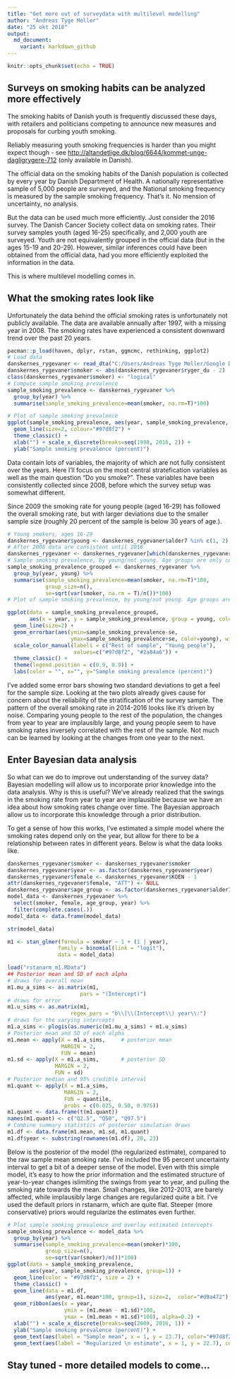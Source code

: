 ```yaml
---
title: "Get more out of surveydata with multilevel modelling"
author: "Andreas Tyge Moller"
date: "25 okt 2018"
output:
  md_document:
    variant: markdown_github
---
```


```r
knitr::opts_chunk$set(echo = TRUE)
```

## Surveys on smoking habits can be analyzed more effectively
The smoking habits of Danish youth is frequently discussed these days, with
retailers and politicians competing to announce new measures and proposals for
curbing youth smoking.

Reliably measuring youth smoking frequencies is harder than you might expect 
though - see <http://altandetlige.dk/blog/6644/kommet-unge-dagligrygere-712>
(only available in Danish).

The official data on the smoking habits of the Danish population is collected
by every year by Danish Department of Health. A nationally representative sample
of 5,000 people are surveyed, and the National smoking frequency is measured by
the sample smoking frequency. That's it. No mension of uncertainty, no analysis.

But the data can be used much more efficiently. Just consider the 2016 survey.
The Danish Cancer Society collect data on smoking rates. Their survey samples
youth (aged 16-25) specifically, and 2,000 youth are surveyed. Youth are not 
equivalently grouped in the official data (but in the ages 15-19 and 20-29).
However, similar inferences could have been obtained from the official data, had 
you more efficiently exploited the information in the data.

This is where multilevel modelling comes in.

## What the smoking rates look like
Unfortunately the data behind the official smoking rates is unfortunately not
publicly available. The data are available annually after 1997, with a missing 
year in 2008. The smoking rates have experienced a consistent downward trend 
over the past 20 years.

```r
pacman::p_load(haven, dplyr, rstan, ggmcmc, rethinking, ggplot2)
# Load data
danskernes_rygevaner <- read_dta("C:/Users/Andreas Tyge Moller/Google Drive/Rygefrekvenser/DR_samlet.dta")
danskernes_rygevaner$smoker <- abs(danskernes_rygevaner$ryger_du - 2)
class(danskernes_rygevaner$smoker) <- "logical"
# Compute sample smoking prevalence
sample_smoking_prevalence <- danskernes_rygevaner %>%
  group_by(year) %>%
  summarise(sample_smoking_prevalence=mean(smoker, na.rm=T)*100)
```
```r
# Plot of sample smoking prevalence
ggplot(sample_smoking_prevalence, aes(year, sample_smoking_prevalence, group=1)) +
  geom_line(size=2, colour="#97d8f2") +
  theme_classic() +
  xlab("") + scale_x_discrete(breaks=seq(1998, 2016, 2)) +
  ylab("Sample smoking prevalence (percent)")
```

Data contain lots of variables, the majority of which are not fully consistent
over the years. Here I'll focus on the most central stratefication variables as
well as the main question "Do you smoke?". These variables have been
consistently collected since 2008, before which the survey setup was somewhat
different.

Since 2009 the smoking rate for young people (aged 16-29) has followed the 
overall smoking rate, but with larger deviations due to the smaller sample size 
(roughly 20 percent of the sample is below 30 years of age.).

```r
# Young smokers, ages 16-29
danskernes_rygevaner$young <- danskernes_rygevaner$alder7 %in% c(1, 2)
# After 2008 data are consistent until 2016
danskernes_rygevaner <- danskernes_rygevaner[which(danskernes_rygevaner$year>2008), ]
# Sample smoking prevalence, by young/not young. Age groups are only consistent after 2007.
sample_smoking_prevalence_grouped <- danskernes_rygevaner %>%
  group_by(year, young) %>%
  summarise(sample_smoking_prevalence=mean(smoker, na.rm=T)*100,
            group_size=n(),
            se=sqrt(var(smoker, na.rm = T)/n())*100)
# Plot of sample smoking prevalence, by young/not young. Age groups are only consistent after 2007.
```
```r
ggplot(data = sample_smoking_prevalence_grouped,
       aes(x = year, y = sample_smoking_prevalence, group = young, color = young)) +
  geom_line(size=2) +
  geom_errorbar(aes(ymin=sample_smoking_prevalence-se,
                    ymax=sample_smoking_prevalence+se, color=young), width=.1) +
  scale_color_manual(labels = c("Rest of sample", "Young people"),
                     values=c("#97d8f2", "#2a84a6")) +
  theme_classic() +
  theme(legend.position = c(0.9, 0.9)) +
  labs(color = "", x="", y="Sample smoking prevalence (percent)")  
```

I've added some error bars showing two standard deviations to get a feel for the
sample size. Looking at the two plots already gives cause for concern about
the reliability of the stratification of the survey sample. The
pattern of the overall smoking rate in 2014-2016 looks like it's driven by
noise. Comparing young people to the rest of the population, the changes
from year to year are implausibly large, and young people seem to have smoking 
rates inversely correlated with the rest of the sample. Not much can be learned
by looking at the changes from one year to the next. 

## Enter Bayesian data analysis
So what can we do to improve out understanding of the survey data? Bayesian 
modelling will allow us to incorporate prior knowledge into the data analysis.
Why is this is useful? We've already realized that the swings in the smoking
rate from year to year are implausible because we have an idea about how smoking
rates change over time. The Bayesian approach allow us to incorporate this
knowledge through a prior distribution.

To get a sense of how this works, I've estimated a simple model where the
smoking rates depend only on the year, but allow for there to be a relationship
between rates in different years. Below is what the data looks like.

```r
danskernes_rygevaner$smoker <- danskernes_rygevaner$smoker
danskernes_rygevaner$year <- as.factor(danskernes_rygevaner$year)
danskernes_rygevaner$female <- danskernes_rygevaner$KOEN - 1
attr(danskernes_rygevaner$female, "ATT") <- NULL
danskernes_rygevaner$age_group <- as.factor(danskernes_rygevaner$alder7)
model_data <- danskernes_rygevaner %>% 
  select(smoker, female, age_group, year) %>% 
  filter(complete.cases(.))
model_data <- data.frame(model_data)
```
```r
str(model_data)
```
```r
m1 <- stan_glmer(formula = smoker ~ 1 + (1 | year),
                family = binomial(link = "logit"),
                data = model_data)
```
```r
load("rstanarm_m1.RData")
## Posterior mean and SD of each alpha
# draws for overall mean
m1.mu_a_sims <- as.matrix(m1, 
                       pars = "(Intercept)")
# draws for error
m1.u_sims <- as.matrix(m1, 
                    regex_pars = "b\\[\\(Intercept\\) year\\:")
# draws for the varying intercepts               
m1.a_sims <- plogis(as.numeric(m1.mu_a_sims) + m1.u_sims)
# Posterior mean and SD of each alpha
m1.mean <- apply(X = m1.a_sims,     # posterior mean
                 MARGIN = 2,
                 FUN = mean)
m1.sd <- apply(X = m1.a_sims,       # posterior SD
               MARGIN = 2,
               FUN = sd)
# Posterior median and 95% credible interval
m1.quant <- apply(X = m1.a_sims,
                  MARGIN = 2,
                  FUN = quantile,
                  probs = c(0.025, 0.50, 0.975))
m1.quant <- data.frame(t(m1.quant))
names(m1.quant) <- c("Q2.5", "Q50", "Q97.5")
# Combine summary statistics of posterior simulation draws
m1.df <- data.frame(m1.mean, m1.sd, m1.quant)
m1.df$year <- substring(rownames(m1.df), 20, 23)
```

Below is the posterior of the model (the regularized estimate), compared to the
raw sample mean smoking rate. I've included the 95 percent uncertainty interval 
to get a bit of a deeper sense of the model. Even with this simple model, it's 
easy to how the prior information and the estimated structure of year-to-year
changes islimiting the swings from year to year, and pulling the smoking rate 
towards the mean. Small changes, like 2012-2013, are barely affected, while 
implausibly large changes are regularized quite a bit. I've used the default 
priors in rstanarm, which are quite flat. Steeper (more conservative) priors 
would regularize the estimates even further.

```r
# Plot sample smoking prevalence and overlay estimated intercepts
sample_smoking_prevalence <- model_data %>%
  group_by(year) %>%
  summarise(sample_smoking_prevalence=mean(smoker)*100,
            group_size=n(),
            se=sqrt(var(smoker)/n())*100)
ggplot(data = sample_smoking_prevalence,
       aes(year, sample_smoking_prevalence, group=1)) +
  geom_line(color = "#97d8f2", size = 2) +
  theme_classic() +
  geom_line(data = m1.df,
            aes(year, m1.mean*100, group=1), size=2,  color="#d9a472") +
  geom_ribbon(aes(x = year,
                  ymin = (m1.mean - m1.sd)*100,
                  ymax = (m1.mean + m1.sd)*100), alpha=0.2) +
  xlab("") + scale_x_discrete(breaks=seq(2009, 2016, 1)) +
  ylab("Sample smoking prevalence (percent)") +
  geom_text(aes(label = "Sample mean", x = 1, y = 23.7), color="#97d8f2") +
  geom_text(aes(label = "Regularized \n estimate", x = 1, y = 22.7), color="#d9a472")
```

## Stay tuned - more detailed models to come...


















